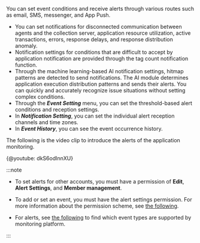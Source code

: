 You can set event conditions and receive alerts through various routes such as email, SMS, messenger, and App Push.

- You can set notifications for disconnected communication between agents and the collection server, application resource utilization, active transactions, errors, response delays, and response distribution anomaly.
- Notification settings for conditions that are difficult to accept by application notification are provided through the tag count notification function.
- Through the machine learning-based AI notification settings, hitmap patterns are detected to send notifications. The AI module determines application execution distribution patterns and sends their alerts. You can quickly and accurately recognize issue situations without setting complex conditions.
- Through the **_Event Setting_** menu, you can set the threshold-based alert conditions and reception settings.
- In **_Notification Setting_**, you can set the individual alert reception channels and time zones.
- In **_Event History_**, you can see the event occurrence history.

The following is the video clip to introduce the alerts of the application monitoring.

{@youtube: dkS6odInnXU}

:::note

- To set alerts for other accounts, you must have a permission of **Edit**, **Alert Settings**, and **Member management**.

- To add or set an event, you must have the alert settings permission. For more information about the permission scheme, see [the following](../project/project-structure).

- For alerts, see [the following](../support-env#support-notice) to find which event types are supported by monitoring platform.

:::
